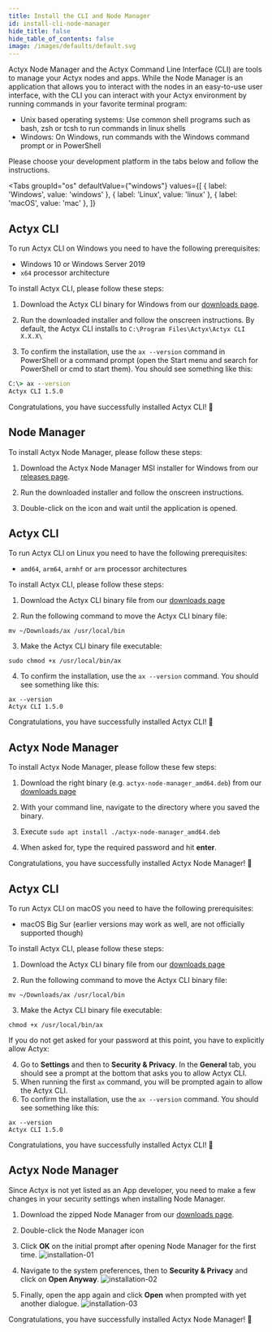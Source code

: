 ```yaml
---
title: Install the CLI and Node Manager
id: install-cli-node-manager
hide_title: false
hide_table_of_contents: false
image: /images/defaults/default.svg
---
```


Actyx Node Manager and the Actyx Command Line Interface (CLI) are tools to manage your Actyx nodes and apps.
While the Node Manager is an application that allows you to interact with the nodes in an easy-to-use user interface,
with the CLI you can interact with your Actyx environment by running commands in your favorite terminal program:

- Unix based operating systems: Use common shell programs such as bash, zsh or tcsh to run commands in linux shells
- Windows: On Windows, run commands with the Windows command prompt or in PowerShell

Please choose your development platform in the tabs below and follow the instructions.


<Tabs
  groupId="os"
  defaultValue={"windows"}
  values={[
    { label: 'Windows', value: 'windows' },
    { label: 'Linux', value: 'linux' },
    { label: 'macOS', value: 'mac' },
  ]}
>
<TabItem value="windows">


## Actyx CLI

To run Actyx CLI on Windows you need to have the following prerequisites:

- Windows 10 or Windows Server 2019
- `x64` processor architecture

To install Actyx CLI, please follow these steps:

1. Download the Actyx CLI binary for Windows from our [downloads page](https://developer.actyx.com/releases/cli/2.0.0/).

2. Run the downloaded installer and follow the onscreen instructions. By default, the Actyx CLI installs to `C:\Program Files\Actyx\Actyx CLI X.X.X\`

3. To confirm the installation, use the `ax --version` command in PowerShell or a command prompt (open the Start menu and search for PowerShell or cmd to start them). You should see something like this:

```cmd
C:\> ax --version
Actyx CLI 1.5.0
```

Congratulations, you have successfully installed Actyx CLI! 🎉

## Node Manager

To install Actyx Node Manager, please follow these steps:

1. Download the Actyx Node Manager MSI installer for Windows from our [releases page](https://developer.actyx.com/releases/node-manager/2.0.0/).

2. Run the downloaded installer and follow the onscreen instructions.

3. Double-click on the icon and wait until the application is opened.

</TabItem>
<TabItem value="linux">


<h2>Actyx CLI</h2>

To run Actyx CLI on Linux you need to have the following prerequisites:

- `amd64`, `arm64`, `armhf` or `arm` processor architectures

To install Actyx CLI, please follow these steps:

1. Download the Actyx CLI binary file from our [downloads page](https://developer.actyx.com/releases)

2. Run the following command to move the Actyx CLI binary file:

<!-- prettier-ignore -->
  ```text
  mv ~/Downloads/ax /usr/local/bin
  ```

3. Make the Actyx CLI binary file executable:

<!-- prettier-ignore -->
  ```text
  sudo chmod +x /usr/local/bin/ax
  ```

4. To confirm the installation, use the `ax --version` command. You should see something like this:

<!-- prettier-ignore -->
```text
ax --version
Actyx CLI 1.5.0
```

Congratulations, you have successfully installed Actyx CLI! 🎉

<h2>Actyx Node Manager</h2>

To install Actyx Node Manager, please follow these few steps:

1. Download the right binary (e.g. `actyx-node-manager_amd64.deb`) from our [downloads page](https://developer.actyx.com/releases)

2. With your command line, navigate to the directory where you saved the binary.

3. Execute `sudo apt install ./actyx-node-manager_amd64.deb`

4. When asked for, type the required password and hit **enter**.

Congratulations, you have successfully installed Actyx Node Manager! 🎉

</TabItem>
<TabItem value="mac">


<h2>Actyx CLI</h2>

To run Actyx CLI on macOS you need to have the following prerequisites:

- macOS Big Sur (earlier versions may work as well, are not officially supported though)

To install Actyx CLI, please follow these steps:

1. Download the Actyx CLI binary file from our [downloads page](https://developer.actyx.com/releases)

2. Run the following command to move the Actyx CLI binary file:

<!-- prettier-ignore -->
  ```text
  mv ~/Downloads/ax /usr/local/bin
  ```

3. Make the Actyx CLI binary file executable:

<!-- prettier-ignore -->
  ```text
  chmod +x /usr/local/bin/ax
  ```

If you do not get asked for your password at this point, you have to explicitly allow Actyx:

4. Go to **Settings** and then to **Security &amp; Privacy**. In the **General** tab, you should see a prompt at the bottom that asks you to allow Actyx CLI.
5. When running the first `ax` command, you will be prompted again to allow the Actyx CLI.
6. To confirm the installation, use the `ax --version` command. You should see something like this:

<!-- prettier-ignore -->
  ```text
  ax --version
  Actyx CLI 1.5.0
  ```

Congratulations, you have successfully installed Actyx CLI! 🎉

<h2>Actyx Node Manager</h2>

Since Actyx is not yet listed as an App developer, you need to make a few changes in your security settings when installing Node Manager.

1. Download the zipped Node Manager from our [downloads page](https://developer.actyx.com/releases).

2. Double-click the Node Manager icon

3. Click **OK** on the initial prompt after opening Node Manager for the first time.
   ![installation-01](../../../images/how-to/local-development/installation-01.png)

4. Navigate to the system preferences, then to **Security &amp; Privacy** and click on **Open Anyway**.
   ![installation-02](../../../images/how-to/local-development/installation-02.png)

5. Finally, open the app again and click **Open** when prompted with yet another dialogue.
   ![installation-03](../../../images/how-to/local-development/installation-03.png)

Congratulations, you have successfully installed Actyx Node Manager! 🎉

</TabItem>
</Tabs>

